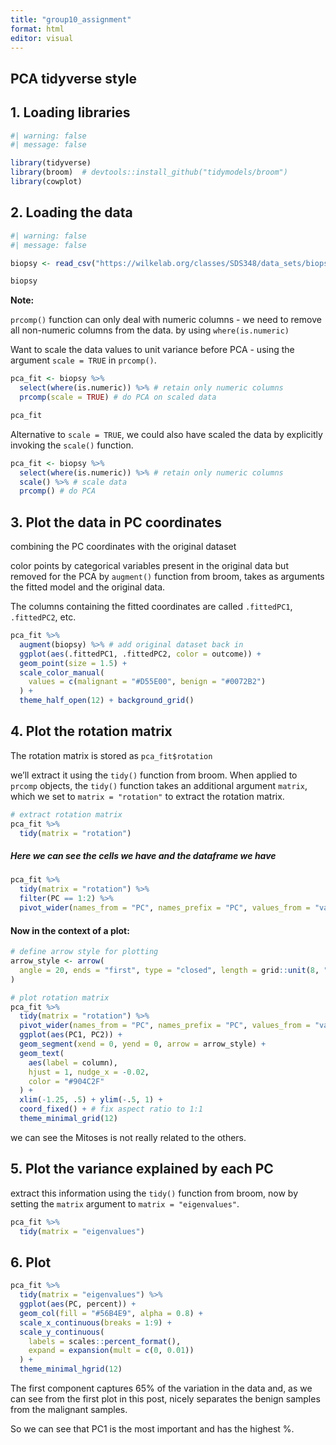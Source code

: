```yaml
---
title: "group10_assignment"
format: html
editor: visual
---
```


## PCA tidyverse style

## 1. Loading libraries

```r
#| warning: false
#| message: false

library(tidyverse)
library(broom)  # devtools::install_github("tidymodels/broom")
library(cowplot)
```

## 2. Loading the data

```r
#| warning: false
#| message: false

biopsy <- read_csv("https://wilkelab.org/classes/SDS348/data_sets/biopsy.csv")

```

```r
biopsy
```

**Note:**

`prcomp()` function can only deal with numeric columns - we need to remove all non-numeric columns from the data. by using `where(is.numeric)`

Want to scale the data values to unit variance before PCA - using the argument `scale = TRUE` in `prcomp()`.

```r
pca_fit <- biopsy %>% 
  select(where(is.numeric)) %>% # retain only numeric columns
  prcomp(scale = TRUE) # do PCA on scaled data
```

```r
pca_fit 
```

Alternative to `scale = TRUE`, we could also have scaled the data by explicitly invoking the `scale()` function.

```r
pca_fit <- biopsy %>% 
  select(where(is.numeric)) %>% # retain only numeric columns
  scale() %>% # scale data
  prcomp() # do PCA
```

## 3. Plot the data in PC coordinates

combining the PC coordinates with the original dataset

color points by categorical variables present in the original data but removed for the PCA by `augment()` function from broom, takes as arguments the fitted model and the original data.

The columns containing the fitted coordinates are called `.fittedPC1`, `.fittedPC2`, etc.

```r
pca_fit %>%
  augment(biopsy) %>% # add original dataset back in
  ggplot(aes(.fittedPC1, .fittedPC2, color = outcome)) + 
  geom_point(size = 1.5) +
  scale_color_manual(
    values = c(malignant = "#D55E00", benign = "#0072B2")
  ) +
  theme_half_open(12) + background_grid()
```

## 4. Plot the rotation matrix

The rotation matrix is stored as `pca_fit$rotation`

we’ll extract it using the `tidy()` function from broom. When applied to `prcomp` objects, the `tidy()` function takes an additional argument `matrix`, which we set to `matrix = "rotation"` to extract the rotation matrix.

```r
# extract rotation matrix
pca_fit %>%
  tidy(matrix = "rotation")
```

##### Here we can see the cells we have and the dataframe we have

```r
pca_fit %>%
  tidy(matrix = "rotation") %>%
  filter(PC == 1:2) %>%
  pivot_wider(names_from = "PC", names_prefix = "PC", values_from = "value")

```

#### Now in the context of a plot:

```r
# define arrow style for plotting
arrow_style <- arrow(
  angle = 20, ends = "first", type = "closed", length = grid::unit(8, "pt")
)

# plot rotation matrix
pca_fit %>%
  tidy(matrix = "rotation") %>%
  pivot_wider(names_from = "PC", names_prefix = "PC", values_from = "value") %>%
  ggplot(aes(PC1, PC2)) +
  geom_segment(xend = 0, yend = 0, arrow = arrow_style) +
  geom_text(
    aes(label = column),
    hjust = 1, nudge_x = -0.02, 
    color = "#904C2F"
  ) +
  xlim(-1.25, .5) + ylim(-.5, 1) +
  coord_fixed() + # fix aspect ratio to 1:1
  theme_minimal_grid(12)

```

we can see the Mitoses is not really related to the others.

## 5. Plot the variance explained by each PC

extract this information using the `tidy()` function from broom, now by setting the `matrix` argument to `matrix = "eigenvalues"`.

```r
pca_fit %>%
  tidy(matrix = "eigenvalues")
```

## 6. Plot

```r
pca_fit %>%
  tidy(matrix = "eigenvalues") %>%
  ggplot(aes(PC, percent)) +
  geom_col(fill = "#56B4E9", alpha = 0.8) +
  scale_x_continuous(breaks = 1:9) +
  scale_y_continuous(
    labels = scales::percent_format(),
    expand = expansion(mult = c(0, 0.01))
  ) +
  theme_minimal_hgrid(12)

```

The first component captures 65% of the variation in the data and, as we can see from the first plot in this post, nicely separates the benign samples from the malignant samples.

So we can see that PC1 is the most important and has the highest %.
